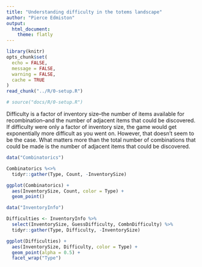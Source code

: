 ```yaml
---
title: "Understanding difficulty in the totems landscape"
author: "Pierce Edmiston"
output:
  html_document:
    theme: flatly
---
```


```r
library(knitr)
opts_chunk$set(
  echo = FALSE,
  message = FALSE,
  warning = FALSE,
  cache = TRUE
)
read_chunk("../R/0-setup.R")
```

```r
# source("docs/R/0-setup.R")
```

Difficulty is a factor of inventory size--the number of items available for
recombination--and the number of adjacent items that could be discovered. If
difficulty were only a factor of inventory size, the game would get
exponentially more difficult as you went on. However, that doesn't seem to be
the case. What matters more than the total number of combinations that could be
made is the number of adjacent items that could be discovered.

```r
data("Combinatorics")

Combinatorics %<>%
  tidyr::gather(Type, Count, -InventorySize)

ggplot(Combinatorics) +
  aes(InventorySize, Count, color = Type) +
  geom_point()
```

```r
data("InventoryInfo")

Difficulties <- InventoryInfo %>%
  select(InventorySize, GuessDifficulty, CombnDifficulty) %>%
  tidyr::gather(Type, Difficulty, -InventorySize)

ggplot(Difficulties) +
  aes(InventorySize, Difficulty, color = Type) +
  geom_point(alpha = 0.5) +
  facet_wrap("Type")
```
